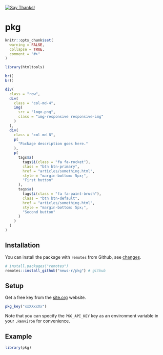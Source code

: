 <!-- badges go here -->
[![Say Thanks!](https://img.shields.io/badge/Say%20Thanks-!-1EAEDB.svg)](https://saythanks.io/to/JohnCoene)

# pkg

```r
knitr::opts_chunk$set(
  warning = FALSE,
  collapse = TRUE,
  comment = "#>"
)

library(htmltools)
```

```r
br()
br()

div(
  class = "row",
  div(
    class = "col-md-4",
    img(
      src = "logo.png",
      class = "img-responsive responsive-img"
    )
  ),
  div(
    class = "col-md-8",
    p(
      "Package description goes here."
    ),
    p(
      tags$a(
        tags$i(class = "fa fa-rocket"),
        class = "btn btn-primary",
        href = "articles/something.html",
        style = "margin-bottom: 5px;",
        "First button"
      ),
      tags$a(
        tags$i(class = "fa fa-paint-brush"),
        class = "btn btn-default",
        href = "articles/something.html",
        style = "margin-bottom: 5px;",
        "Second button"
      )
    )
  )
)
```

## Installation

You can install the package with `remotes` from Github, see [changes](news/index.html).

```r
# install.packages("remotes")
remotes::install_github("news-r/pkg") # github
```

## Setup

Get a free key from the [site.org](https://) website.

```r
pkg_key("xxXXxxXx")
```

Note that you can specify the `PKG_API_KEY` key as an environment variable in your `.Renviron` for convenience.

## Example

```r
library(pkg)
```